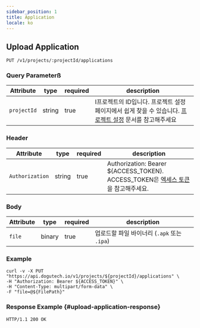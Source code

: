 ```yaml
---
sidebar_position: 1
title: Application
locale: ko
---
```


## Upload Application

```
PUT /v1/projects/:projectId/applications
```

### Query Parameterß

| Attribute   | type   | required | description                                                                                                                             |
| ----------- | ------ | -------- | --------------------------------------------------------------------------------------------------------------------------------------- |
| `projectId` | string | true     | I프로젝트의 ID입니다. 프로젝트 설정 페이지에서 쉽게 찾을 수 있습니다. [프로젝트 설정](/management/project/settings) 문서를 참고해주세요 |

### Header

| Attribute       | type   | required | description                                                                                    |
| --------------- | ------ | -------- | ---------------------------------------------------------------------------------------------- |
| `Authorization` | string | true     | Authorization: Bearer ${ACCESS_TOKEN}.<br />ACCESS_TOKEN은 [엑세스 토큰](/api)을 참고해주세요. |

### Body

| Attribute | type   | required | description                                 |
| --------- | ------ | -------- | ------------------------------------------- |
| `file`    | binary | true     | 업로드할 파일 바이너리 (`.apk` 또는 `.ipa`) |

### Example

```
curl -v -X PUT "https://api.dogutech.io/v1/projects/${projectId}/applications" \
-H "Authorization: Bearer ${ACCESS_TOKEN}" \
-H "Content-Type: multipart/form-data" \
-F "file=@${FilePath}"
```

### Response Example {#upload-application-response}

```
HTTP/1.1 200 OK
```
